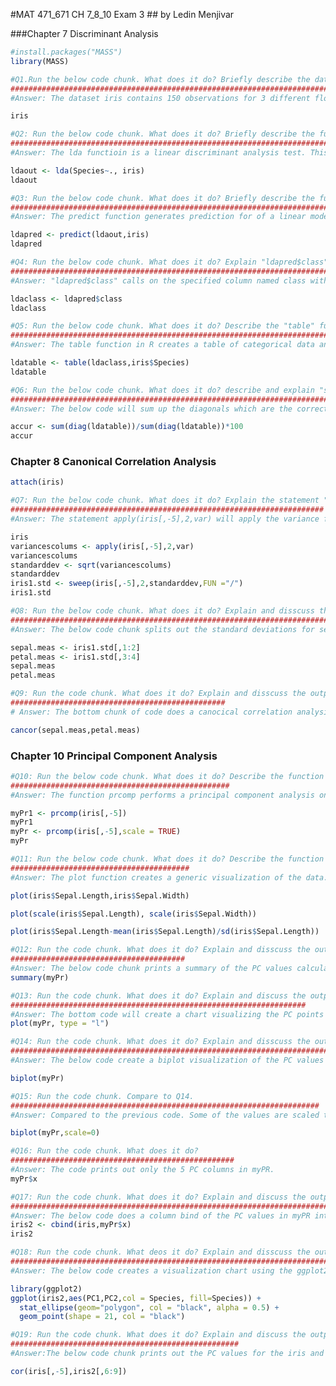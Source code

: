 #MAT 471_671 CH 7_8_10 Exam 3
## by Ledin Menjivar

###Chapter 7 Discriminant Analysis

```{r}
#install.packages("MASS")
library(MASS)
```

```{r}
#Q1.Run the below code chunk. What does it do? Briefly describe the data set.
##################################################################################################################
#Answer: The dataset iris contains 150 observations for 3 different flowers setosa, versicolor and virginica. And it contains the measurements for sepal length and width and the measurements for petal length and width. These measurements are in centimeters for the different species of flowers. The below code will print out the entire iris data set.

iris
```

```{r}
#Q2: Run the below code chunk. What does it do? Briefly describe the function "lda"
###################################################################################################
#Answer: The lda functioin is a linear discriminant analysis test. This test will give us Group mean values, our discriminant weights and will also give the probabilities of each group within our data set. From the below chunk of data we see that we have equal group sizes since we .3333 for the probabilities of each group hence we have equal sample sizes. We also have a good seperation for the group mean sizes.

ldaout <- lda(Species~., iris)
ldaout
```

```{r}
#Q3: Run the below code chunk. What does it do? Briefly describe the funcltion predict.
################################################################################################
#Answer: The predict function generates prediction for of a linear model. The bottom code chunck generates predictions for flower types based of the linear model ldaout. 

ldapred <- predict(ldaout,iris)
ldapred
```

```{r}
#Q4: Run the below code chunk. What does it do? Explain "ldapred$class"
##############################################################################################
#Answer: "ldapred$class" calls on the specified column named class within the data frame ldapred. The below code chunck takes that column renames it ldaclass and prints it. 

ldaclass <- ldapred$class
ldaclass
```

```{r}
#Q5: Run the below code chunk. What does it do? Describe the "table" function and explain "table(ldaclass,iris$Species)." Also, explain and disscuss the output.
#############################################################################################
#Answer: The table function in R creates a table of categorical data and its frequency. The below code creates a table of ldclass and iris$species that we can use to verify the acuracy of our predictions from ldaclass. And from our results in the table ldatable we can see that 50/50 setosa flowers where predicted correct. We see that 48 versicolor where predicted correct and that 1 was predicted versicolor when it was virginica. And lastly 49 virginica flowers where predicted correctly. 

ldatable <- table(ldaclass,iris$Species)
ldatable
```

```{r}
#Q6: Run the below code chunk. What does it do? describe and explain "sum(diag(ldtable))/sum(diag(ldtable))*100." Also, explain and disscuss the output.
##########################################################################
#Answer: The below code will sum up the diagonals which are the correct predictions of the table ldatable and a percentage of total correct predictions. From the below calculation we receive a 100% for correct predictions.

accur <- sum(diag(ldatable))/sum(diag(ldatable))*100
accur
```

### Chapter 8 Canonical Correlation Analysis
```{r}
attach(iris)
```
```{r}
#Q7: Run the below code chunk. What does it do? Explain the statement "apply(iris[,-5],2,var)" Explain "sweep(iris[,-5],2,standarddev,Fun="/")." Also explain and disscuss the output.
######################################################################
#Answer: The statement apply(iris[,-5],2,var) will apply the variance function to iris[,-5] and find its variance calculation. From the results we see that sepal length has a variance of 0.6856935 and a standard deviation of 0.8280661. Sepal width has a variance of 0.1899794 and a std of 0.4358663. Petal length has a high variance of 3.1162779 and a std of 1.7652982. And petal length has a variance of 0.5810063 and a std of 0.7622377. The statement sweep(iris[,-5],2,standarddev,Fun="/") will divide each value by its corresponding standard deviation and will print out the results.

iris
variancescolums <- apply(iris[,-5],2,var)
variancescolums
standarddev <- sqrt(variancescolums)
standarddev
iris1.std <- sweep(iris[,-5],2,standarddev,FUN ="/")
iris1.std
```

```{r}
#Q8: Run the below code chunk. What does it do? Explain and disscuss the output.
#############################################################################
#Answer: The below code chunk splits out the standard deviations for sepal and petal and renames the results accordingly.

sepal.meas <- iris1.std[,1:2]
petal.meas <- iris1.std[,3:4]
sepal.meas
petal.meas
```

```{r}
#Q9: Run the code chunk. What does it do? Explain and disscuss the output.
################################################
# Answer: The bottom chunk of code does a canocical correlation analysis on sepal and petal for length and width. We get the values 0.9409690 for sepal and 0.1239369 for petals as our canonical correlations. Thus we can see that sepal length and width will have a bigger effect when predicting flower type. 

cancor(sepal.meas,petal.meas)
```

### Chapter 10 Principal Component Analysis

```{r}
#Q10: Run the below code chunk. What does it do? Describe the function "prcomp" Also, explain and disscuss the outpur
#################################################
#Answer: The function prcomp performs a principal component analysis on the data set. It will return a table of eigen values from a data matrix which will be PC values. These PC values will tell us the direction of a given PC variable is going towards on a single dimensional vector. From our results from the bottom chunk of code we see that for sepal length PC3 plays a bigger role in the variation of our results. While sepal width we see that PC2 has larger effect. For petals, PC4 has a bigger role on the length while for width PC3 has a bigger role. 

myPr1 <- prcomp(iris[,-5])
myPr1
myPr <- prcomp(iris[,-5],scale = TRUE)
myPr
```

```{r}
#Q11: Run the below code chunk. What does it do? Describe the function Plot.
########################################
#Answer: The plot function creates a generic visualization of the data. The type of visualization will depend on the input parameters. The below code chunk creates three different scaterplots of sepal length and width. 

plot(iris$Sepal.Length,iris$Sepal.Width)

plot(scale(iris$Sepal.Length), scale(iris$Sepal.Width))

plot(iris$Sepal.Length-mean(iris$Sepal.Length)/sd(iris$Sepal.Length))
```

```{r}
#Q12: Run the code chunk. What does it do? Explain and disscuss the output.
#######################################
#Answer: The below code chunk prints a summary of the PC values calculated in myPr. The PC values from the bottom code prints the 5 values in descending order. The sum of the eiganvalues will add to 100%. The cumulative variance will explain the incremental increase that sums to 100%.
summary(myPr)
```

```{r}
#Q13: Run the code chunk. What does it do? Explain and discuss the output.
##################################################################
#Answer: The bottom code will create a chart visualizing the PC points while also connecting them with lines to demonstrate the decreasing values. 
plot(myPr, type = "l")
```

```{r}
#Q14: Run the code chunk. What does it do? Explain and disscuss the output. 
###########################################################################
#Answer: The below code create a biplot visualization of the PC values in myPr. The vector lengths are represented by the red arrows. Its not very readable. 

biplot(myPr)
```

```{r}
#Q15: Run the code chunk. Compare to Q14.
#####################################################################
#Answer: Compared to the previous code. Some of the values are scaled towards the left. The remain in the same positions. Still not very readable. 

biplot(myPr,scale=0)
```

```{r}
#Q16: Run the code chunk. What does it do?
##################################################
#Answer: The code prints out only the 5 PC columns in myPR.  
myPr$x
```

```{r}
#Q17: Run the code chunk. What does it do? Explain and discuss the output.
#######################################################################
#Answer: The below code does a column bind of the PC values in myPR into the iris data set renaming it iris2.
iris2 <- cbind(iris,myPr$x)
iris2
```

```{r}
#Q18: Run the code chunk. What deos it do? Explain and disscuss the output.
############################################################################
#Answer: The below code creates a visualization chart using the ggplot2 package. From the chart we can see that we have no correlation between the PC values of the setosa flower and we have some correlation between the versicolor and the virginica flowers.

library(ggplot2)
ggplot(iris2,aes(PC1,PC2,col = Species, fill=Species)) +
  stat_ellipse(geom="polygon", col = "black", alpha = 0.5) +
  geom_point(shape = 21, col = "black")

```

```{r}
#Q19: Run the code chunk. What does it do? Explain and discuss the output.
###################################################
#Answer:The below code chunk prints out the PC values for the iris and iris2 data sets. From the output we can see which values have a bigger pull on length and width for the petal and sepals. 

cor(iris[,-5],iris2[,6:9])
```










